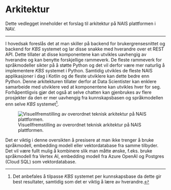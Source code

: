 # Arkitektur

Dette vedlegget inneholder et forslag til arkitektur på NAIS plattformen i NAV.

---

I hovedsak foreslås det at man skiller på backend for brukergrensesnittet og
backend for _KBS_ systemet og lar disse snakke med hverandre over et REST API.
Dette tillater at disse komponentene kan utvikles uavhengig av hverandre og kan
benytte forskjellige rammeverk. De fleste rammeverk for språkmodeller sikter på
å støtte Python og det vil derfor være mer naturlig å implementere _KBS_
systemet i Python. Samtidig utvikles de fleste NAIS applikasjoner i dag i Kotlin
og de fleste utviklere kan dette bedre enn Python. Denne arkitekturen tillater
derfor at Data Scientister kan enklere samarbeide med utviklere ved at
komponentene kan utvikles hver for seg. Forhåpentligvis gjør det også at selve
chatten kan gjenbrukes av flere prosjekter da den er mer uavhengig fra
kunnskapsbasen og språkmodellen enn selve _KBS_ systemet[^1].

![Visuellfremstilling av overordnet teknisk arkitektur på NAIS
plattformen.](./assets/images/nais_arkitektur.png){#fig-nais-arkitektur}

Det er viktig i denne oversikten å presisere at man ikke trenger å bruke
språkmodell, embedding modell eller vektordatabase fra samme tilbyder. Det vil
være fullt mulig å kombinere slik man måtte ønske, f.eks. bruke språkmodell fra
Vertex AI, embedding modell fra Azure OpenAI og Postgres (Cloud SQL) som
vektordatabase.

[^1]: Det anbefales å tilpasse _KBS_ systemet per kunnskapsbase da dette gir
best resultater, samtidig som det er viktig å lære av hverandre.